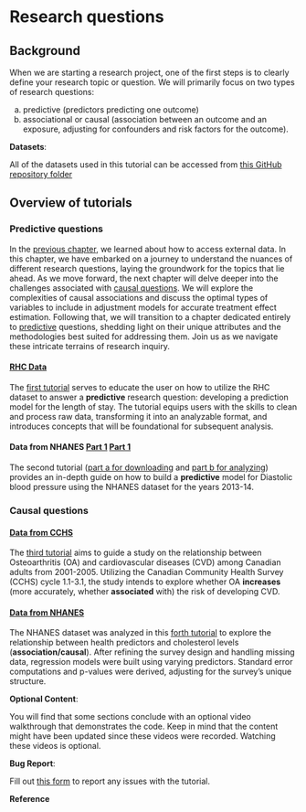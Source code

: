 # Research questions

## Background

When we are starting a research project, one of the first steps is to clearly define your research topic or question. We will primarily focus on two types of research questions:

(a) predictive (predictors predicting one outcome)
(b) associational or causal (association between an outcome and an exposure, adjusting for confounders and risk factors for the outcome).

::: callout-important
**Datasets**:

All of the datasets used in this tutorial can be accessed from [this GitHub repository folder](https://github.com/ehsanx/EpiMethods/tree/main/Data/researchquestion)
:::

## Overview of tutorials

### Predictive questions

::: column-margin
In the [previous chapter](accessing.html), we learned about how to access external data. In this chapter, we have embarked on a journey to understand the nuances of different research questions, laying the groundwork for the topics that lie ahead. As we move forward, the next chapter will delve deeper into the challenges associated with [causal questions](confounding.html). We will explore the complexities of causal associations and discuss the optimal types of variables to include in adjustment models for accurate treatment effect estimation. Following that, we will transition to a chapter dedicated entirely to [predictive](predictivefactors.html) questions, shedding light on their unique attributes and the methodologies best suited for addressing them. Join us as we navigate these intricate terrains of research inquiry.
:::

#### [RHC Data](researchquestion1.html)

The [first tutorial](researchquestion1.html) serves to educate the user on how to utilize the RHC dataset to answer a **predictive** research question: developing a prediction model for the length of stay. The tutorial equips users with the skills to clean and process raw data, transforming it into an analyzable format, and introduces concepts that will be foundational for subsequent analysis.

#### Data from NHANES [Part 1](researchquestion2a.html) [Part 1](researchquestion2b.html)

The second tutorial ([part a for downloading](researchquestion2a.html) and [part b for analyzing](researchquestion2b.html)) provides an in-depth guide on how to build a **predictive** model for Diastolic blood pressure using the NHANES dataset for the years 2013-14.

### Causal questions

#### [Data from CCHS](researchquestion3.html)

The [third tutorial](researchquestion3.html) aims to guide a study on the relationship between Osteoarthritis (OA) and cardiovascular diseases (CVD) among Canadian adults from 2001-2005. Utilizing the Canadian Community Health Survey (CCHS) cycle 1.1-3.1, the study intends to explore whether OA **increases** (more accurately, whether **associated** with) the risk of developing CVD.

#### [Data from NHANES](researchquestion4.html)

The NHANES dataset was analyzed in this [forth tutorial](researchquestion4.html) to explore the relationship between health predictors and cholesterol levels (**association/causal**). After refining the survey design and handling missing data, regression models were built using varying predictors. Standard error computations and p-values were derived, adjusting for the survey's unique structure.

::: callout-tip
**Optional Content**:

You will find that some sections conclude with an optional video walkthrough that demonstrates the code. Keep in mind that the content might have been updated since these videos were recorded. Watching these videos is optional.
:::

::: callout-warning
**Bug Report**:

Fill out [this form](https://forms.gle/YSwuiebtb1E9wjHu9) to report any issues with the tutorial.
:::

**Reference**
